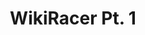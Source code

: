 ---
title: WikiRacer Pt. 1
tags: [Stanford,CS106L,C++,Standard C++ Programming]
toc_max_heading_level: 5
---